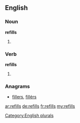 ==English==

===Noun===
'''refills'''

# {{plural of |[[refill]]}}

===Verb===
'''refills'''

# {{third-person singular of|[[refill]]}}

===Anagrams===
* [[fillers#English|fillers]], [[fillérs#English|fillérs]]
[[Category:English plurals]]

[[ar:refills]]
[[de:refills]]
[[fr:refills]]
[[my:refills]]